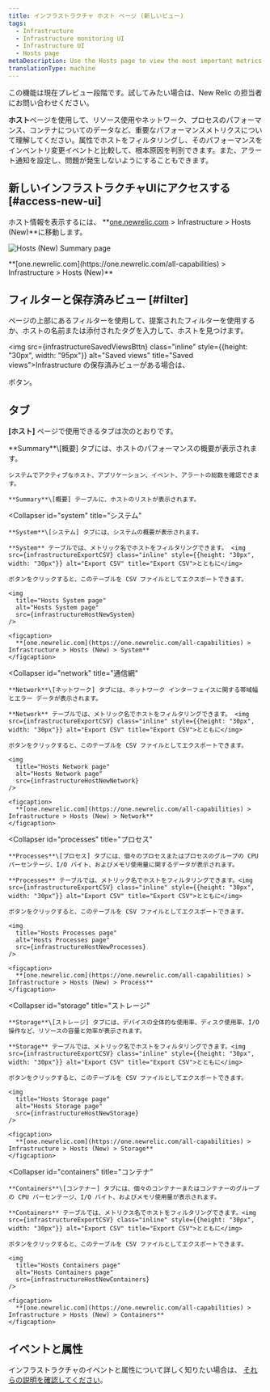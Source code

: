 ```yaml
---
title: インフラストラクチャ ホスト ページ (新しいビュー)
tags:
  - Infrastructure
  - Infrastructure monitoring UI
  - Infrastructure UI
  - Hosts page
metaDescription: Use the Hosts page to view the most important metrics from across your server/host environment.
translationType: machine
---
```










<Callout title="PREVIEW">
  この機能は現在プレビュー段階です。試してみたい場合は、New Relic の担当者にお問い合わせください。
</Callout>

**ホスト**ページを使用して、リソース使用やネットワーク、プロセスのパフォーマンス、コンテナについてのデータなど、重要なパフォーマンスメトリクスについて理解してください。属性でホストをフィルタリングし、そのパフォーマンスをインベントリ変更イベントと比較して、根本原因を判別できます。また、アラート通知を設定し、問題が発生しないようにすることもできます。

## 新しいインフラストラクチャUIにアクセスする [#access-new-ui]

ホスト情報を表示するには、 **[one.newrelic.com](https://one.newrelic.com/all-capabilities) > Infrastructure > Hosts (New)**に移動します。

<img
  title="Hosts (New) Summary page"
  alt="Hosts (New) Summary page"
  src={infrastructureHostsNewSummary}
/>

<figcaption>
  **[one.newrelic.com](https://one.newrelic.com/all-capabilities) > Infrastructure > Hosts (New)**
</figcaption>

## フィルターと保存済みビュー [#filter]

ページの上部にあるフィルターを使用して、提案されたフィルターを使用するか、ホストの名前または添付されたタグを入力して、ホストを見つけます。

<img src={infrastructureSavedViewsBttn} class="inline" style={{height: "30px", width: "95px"}} alt="Saved views" title="Saved views">Infrastructure の保存済みビューがある場合は、</img>

ボタン。

## タブ

**\[ホスト]** ページで使用できるタブは次のとおりです。

<CollapserGroup>
  <Collapser
    id="summary"
    title="概要"
  >
    **Summary**\[概要] タブには、ホストのパフォーマンスの概要が表示されます。

    システムでアクティブなホスト、アプリケーション、イベント、アラートの総数を確認できます。

    **Summary**\[概要] テーブルに、ホストのリストが表示されます。
  </Collapser>

  <Collapser
    id="system"
    title="システム"
  >
    **System**\[システム] タブには、システムの概要が表示されます。

    **System** テーブルでは、メトリック名でホストをフィルタリングできます。 <img src={infrastructureExportCSV} class="inline" style={{height: "30px", width: "30px"}} alt="Export CSV" title="Export CSV">とともに</img>

    ボタンをクリックすると、このテーブルを CSV ファイルとしてエクスポートできます。

    <img
      title="Hosts System page"
      alt="Hosts System page"
      src={infrastructureHostNewSystem}
    />

    <figcaption>
      **[one.newrelic.com](https://one.newrelic.com/all-capabilities) > Infrastructure > Hosts (New) > System**
    </figcaption>
  </Collapser>

  <Collapser
    id="network"
    title="通信網"
  >
    **Network**\[ネットワーク] タブには、ネットワーク インターフェイスに関する帯域幅とエラー データが表示されます。

    **Network** テーブルでは、メトリック名でホストをフィルタリングできます。 <img src={infrastructureExportCSV} class="inline" style={{height: "30px", width: "30px"}} alt="Export CSV" title="Export CSV">とともに</img>

    ボタンをクリックすると、このテーブルを CSV ファイルとしてエクスポートできます。

    <img
      title="Hosts Network page"
      alt="Hosts Network page"
      src={infrastructureHostNewNetwork}
    />

    <figcaption>
      **[one.newrelic.com](https://one.newrelic.com/all-capabilities) > Infrastructure > Hosts (New) > Network**
    </figcaption>
  </Collapser>

  <Collapser
    id="processes"
    title="プロセス"
  >
    **Processes**\[プロセス] タブには、個々のプロセスまたはプロセスのグループの CPU パーセンテージ、I/O バイト、およびメモリ使用量に関するデータが表示されます。

    **Processes** テーブルでは、メトリック名でホストをフィルタリングできます。<img src={infrastructureExportCSV} class="inline" style={{height: "30px", width: "30px"}} alt="Export CSV" title="Export CSV">とともに</img>

    ボタンをクリックすると、このテーブルを CSV ファイルとしてエクスポートできます。

    <img
      title="Hosts Processes page"
      alt="Hosts Processes page"
      src={infrastructureHostNewProcesses}
    />

    <figcaption>
      **[one.newrelic.com](https://one.newrelic.com/all-capabilities) > Infrastructure > Hosts (New) > Process**
    </figcaption>
  </Collapser>

  <Collapser
    id="storage"
    title="ストレージ"
  >
    **Storage**\[ストレージ] タブには、デバイスの全体的な使用率、ディスク使用率、I/O 操作など、リソースの容量と効率が表示されます。

    **Storage** テーブルでは、メトリック名でホストをフィルタリングできます。<img src={infrastructureExportCSV} class="inline" style={{height: "30px", width: "30px"}} alt="Export CSV" title="Export CSV">とともに</img>

    ボタンをクリックすると、このテーブルを CSV ファイルとしてエクスポートできます。

    <img
      title="Hosts Storage page"
      alt="Hosts Storage page"
      src={infrastructureHostNewStorage}
    />

    <figcaption>
      **[one.newrelic.com](https://one.newrelic.com/all-capabilities) > Infrastructure > Hosts (New) > Storage**
    </figcaption>
  </Collapser>

  <Collapser
    id="containers"
    title="コンテナ"
  >
    **Containers**\[コンテナー] タブには、個々のコンテナーまたはコンテナーのグループの CPU パーセンテージ、I/O バイト、およびメモリ使用量が表示されます。

    **Containers** テーブルでは、メトリクス名でホストをフィルタリングできます。<img src={infrastructureExportCSV} class="inline" style={{height: "30px", width: "30px"}} alt="Export CSV" title="Export CSV">とともに</img>

    ボタンをクリックすると、このテーブルを CSV ファイルとしてエクスポートできます。

    <img
      title="Hosts Containers page"
      alt="Hosts Containers page"
      src={infrastructureHostNewContainers}
    />

    <figcaption>
      **[one.newrelic.com](https://one.newrelic.com/all-capabilities) > Infrastructure > Hosts (New) > Containers**
    </figcaption>
  </Collapser>
</CollapserGroup>

## イベントと属性

インフラストラクチャのイベントと属性について詳しく知りたい場合は、 [それらの説明を確認してください](/docs/infrastructure/manage-your-data/data-instrumentation/default-infrastructure-monitoring-data/#infrastructure-events)。